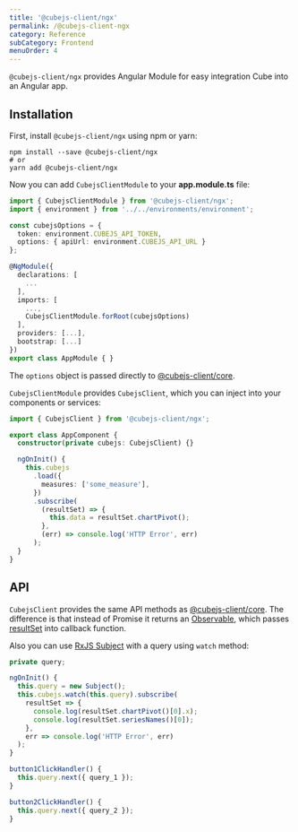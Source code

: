 ```yaml
---
title: '@cubejs-client/ngx'
permalink: /@cubejs-client-ngx
category: Reference
subCategory: Frontend
menuOrder: 4
---
```


`@cubejs-client/ngx` provides Angular Module for easy integration Cube into an
Angular app.

## Installation

First, install `@cubejs-client/ngx` using npm or yarn:

```bash{outputLines: 2}
npm install --save @cubejs-client/ngx
# or
yarn add @cubejs-client/ngx
```

Now you can add `CubejsClientModule` to your **app.module.ts** file:

```typescript
import { CubejsClientModule } from '@cubejs-client/ngx';
import { environment } from '../../environments/environment';

const cubejsOptions = {
  token: environment.CUBEJS_API_TOKEN,
  options: { apiUrl: environment.CUBEJS_API_URL }
};

@NgModule({
  declarations: [
    ...
  ],
  imports: [
    ...,
    CubejsClientModule.forRoot(cubejsOptions)
  ],
  providers: [...],
  bootstrap: [...]
})
export class AppModule { }
```

The `options` object is passed directly to
[@cubejs-client/core](/@cubejs-client-core).

`CubejsClientModule` provides `CubejsClient`, which you can inject into your
components or services:

```typescript
import { CubejsClient } from '@cubejs-client/ngx';

export class AppComponent {
  constructor(private cubejs: CubejsClient) {}

  ngOnInit() {
    this.cubejs
      .load({
        measures: ['some_measure'],
      })
      .subscribe(
        (resultSet) => {
          this.data = resultSet.chartPivot();
        },
        (err) => console.log('HTTP Error', err)
      );
  }
}
```

## API

`CubejsClient` provides the same API methods as
[@cubejs-client/core](/@cubejs-client-core#cubejs-api). The difference is that
instead of Promise it returns an
[Observable](http://reactivex.io/rxjs/class/es6/Observable.js~Observable.html),
which passes [resultSet](/@cubejs-client-core#result-set) into callback
function.

Also you can use [RxJS Subject](https://rxjs-dev.firebaseapp.com/guide/subject)
with a query using `watch` method:

```typescript
private query;

ngOnInit() {
  this.query = new Subject();
  this.cubejs.watch(this.query).subscribe(
    resultSet => {
      console.log(resultSet.chartPivot()[0].x);
      console.log(resultSet.seriesNames()[0]);
    },
    err => console.log('HTTP Error', err)
  );
}

button1ClickHandler() {
  this.query.next({ query_1 });
}

button2ClickHandler() {
  this.query.next({ query_2 });
}
```
